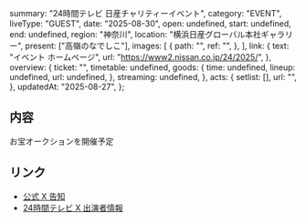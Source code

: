   summary: "24時間テレビ 日産チャリティーイベント",
  category: "EVENT",
  liveType: "GUEST",
  date: "2025-08-30",
  open: undefined,
  start: undefined,
  end: undefined,
  region: "神奈川",
  location: "横浜日産グローバル本社ギャラリー",
  present: ["高嶺のなでしこ"],
  images: [
    {
      path: "",
      ref: "",
    },
  ],
  link: {
    text: "イベント ホームページ",
    url: "https://www2.nissan.co.jp/24/2025/",
  },
  overview: {
    ticket: "",
    timetable: undefined,
    goods: {
      time: undefined,
      lineup: undefined,
      url: undefined,
    },
    streaming: undefined,
  },
  acts: {
    setlist: [],
    url: "",
  },
  updatedAt: "2025-08-27",
};

## 内容

お宝オークションを開催予定

## リンク

- [公式 X 告知](https://x.com/takanenofficial/status/1960628560193790067)
- [24時間テレビ X 出演者情報](https://x.com/24hourTV/status/1960583056328135026)
